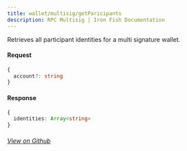 ```yaml
---
title: wallet/multisig/getParicipants
description: RPC Multisig | Iron Fish Documentation
---
```


Retrieves all participant identities for a multi signature wallet. 

#### Request

```ts
{  
  account?: string
}
```

#### Response

```ts
{
  identities: Array<string>
}
```

###### [View on Github](https://github.com/iron-fish/ironfish/blob/master/ironfish/src/rpc/routes/wallet/multisig/getParticipants.ts)
